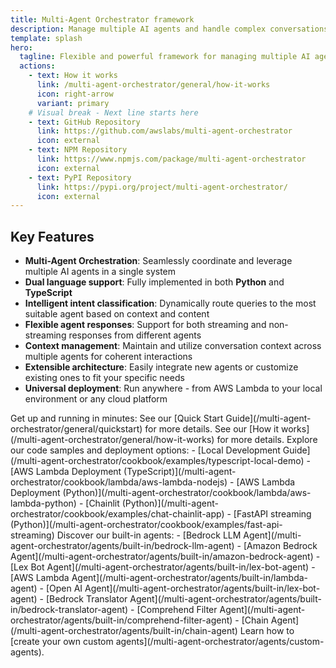 ```yaml
---
title: Multi-Agent Orchestrator framework
description: Manage multiple AI agents and handle complex conversations
template: splash
hero:
  tagline: Flexible and powerful framework for managing multiple AI agents and handling complex conversations 🤖🚀
  actions:
    - text: How it works
      link: /multi-agent-orchestrator/general/how-it-works
      icon: right-arrow
      variant: primary
    # Visual break - Next line starts here
    - text: GitHub Repository
      link: https://github.com/awslabs/multi-agent-orchestrator
      icon: external
    - text: NPM Repository
      link: https://www.npmjs.com/package/multi-agent-orchestrator
      icon: external
    - text: PyPI Repository
      link: https://pypi.org/project/multi-agent-orchestrator/
      icon: external
---
```



## Key Features

- **Multi-Agent Orchestration**: Seamlessly coordinate and leverage multiple AI agents in a single system
- **Dual language support**: Fully implemented in both **Python** and **TypeScript**
- **Intelligent intent classification**: Dynamically route queries to the most suitable agent based on context and content
- **Flexible agent responses**: Support for both streaming and non-streaming responses from different agents
- **Context management**: Maintain and utilize conversation context across multiple agents for coherent interactions
- **Extensible architecture**: Easily integrate new agents or customize existing ones to fit your specific needs
- **Universal deployment**: Run anywhere - from AWS Lambda to your local environment or any cloud platform

<CardGrid>
  <Card title="Quick Installation" icon="rocket">
    Get up and running in minutes:
    See our [Quick Start Guide](/multi-agent-orchestrator/general/quickstart) for more details.
  </Card>
  <Card title="How it works" icon="rocket">
    See our [How it works](/multi-agent-orchestrator/general/how-it-works) for more details.
  </Card>
  <Card title="Code Samples & Deployment" icon="rocket">
    Explore our code samples and deployment options:
    - [Local Development Guide](/multi-agent-orchestrator/cookbook/examples/typescript-local-demo)
    - [AWS Lambda Deployment (TypeScript)](/multi-agent-orchestrator/cookbook/lambda/aws-lambda-nodejs)
    - [AWS Lambda Deployment (Python)](/multi-agent-orchestrator/cookbook/lambda/aws-lambda-python)
    - [Chainlit (Python)](/multi-agent-orchestrator/cookbook/examples/chat-chainlit-app)
    - [FastAPI streaming (Python)](/multi-agent-orchestrator/cookbook/examples/fast-api-streaming)
  </Card>
  <Card title="Powerful Agents" icon="puzzle">
    Discover our built-in agents:
    - [Bedrock LLM Agent](/multi-agent-orchestrator/agents/built-in/bedrock-llm-agent)
    - [Amazon Bedrock Agent](/multi-agent-orchestrator/agents/built-in/amazon-bedrock-agent)
    - [Lex Bot Agent](/multi-agent-orchestrator/agents/built-in/lex-bot-agent)
    - [AWS Lambda Agent](/multi-agent-orchestrator/agents/built-in/lambda-agent)
    - [Open AI Agent](/multi-agent-orchestrator/agents/built-in/lex-bot-agent)
    - [Bedrock Translator Agent](/multi-agent-orchestrator/agents/built-in/bedrock-translator-agent)
    - [Comprehend Filter Agent](/multi-agent-orchestrator/agents/built-in/comprehend-filter-agent)
    - [Chain Agent](/multi-agent-orchestrator/agents/built-in/chain-agent)
    Learn how to [create your own custom agents](/multi-agent-orchestrator/agents/custom-agents).
  </Card>
</CardGrid>


